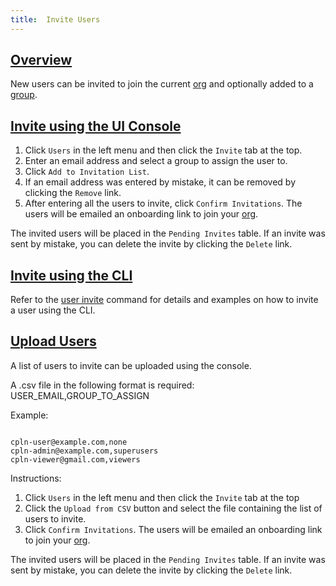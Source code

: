 ```yaml
---
title:  Invite Users
---
```


## [Overview](#overview)

New users can be invited to join the current [org](/api-reference/org) and optionally added to a [group](/api-reference/group).

## [Invite using the UI Console](#create-ui)

1. Click `Users` in the left menu and then click the `Invite` tab at the top.
2. Enter an email address and select a group to assign the user to.
3. Click `Add to Invitation List`.
4. If an email address was entered by mistake, it can be removed by clicking the `Remove` link.
5. After entering all the users to invite, click `Confirm Invitations`. The users will be emailed an onboarding link to join your [org](/api-reference/org).

The invited users will be placed in the `Pending Invites` table. If an invite was sent by mistake, you can
delete the invite by clicking the `Delete` link.

## [Invite using the CLI](#create-cli)

Refer to the [user invite](/api-reference/cli#user-invite) command for details and examples on how to invite a user using the CLI.

## [Upload Users](#upload-users)

A list of users to invite can be uploaded using the console.

A .csv file in the following format is required: USER_EMAIL,GROUP_TO_ASSIGN

Example:

```

cpln-user@example.com,none
cpln-admin@example.com,superusers
cpln-viewer@gmail.com,viewers

```

Instructions:

1. Click `Users` in the left menu and then click the `Invite` tab at the top
2. Click the `Upload from CSV` button and select the file containing the list of users to invite.
3. Click `Confirm Invitations`. The users will be emailed an onboarding link to join your [org](/api-reference/org).

The invited users will be placed in the `Pending Invites` table. If an invite was sent by mistake, you can
delete the invite by clicking the `Delete` link.